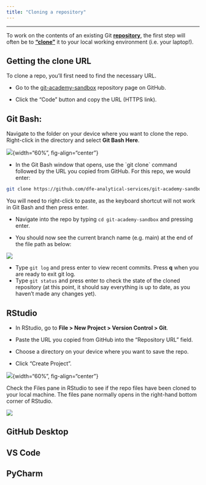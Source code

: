```yaml
---
title: "Cloning a repository"
---
```


---
To work on the contents of an existing Git [**repository**](glossary.html#repository), the first step will often be to [**"clone"**](glossary.html#clone) it to your local working environment (i.e. your laptop!).

::: callout-tip
## Getting the clone URL
To clone a repo, you'll first need to find the necessary URL. 

- Go to the [git-academy-sandbox](https://github.com/dfe-analytical-services/git-academy-sandbox) repository page on GitHub.

- Click the "Code" button and copy the URL (HTTPS link).
:::

::: panel-tabset
## Git Bash:

Navigate to the folder on your device where you want to clone the repo. Right-click in the directory and select **Git Bash Here**.

![](images/clone_gitbash-here.png){width="60%", fig-align="center"}

-   In the Git Bash window that opens, use the \`git clone\` command followed by the URL you copied from GitHub. For this repo, we would enter:

``` bash
git clone https://github.com/dfe-analytical-services/git-academy-sandbox.git
```

You will need to right-click to paste, as the keyboard shortcut will not work in Git Bash and then press enter.

-   Navigate into the repo by typing `cd git-academy-sandbox` and pressing enter.

-   You should now see the current branch name (e.g. main) at the end of the file path as below:

![](images/clone_gitbash-nav.png){fig-align="center"}

-   Type `git log` and press enter to view recent commits. Press **q** when you are ready to exit git log.
-   Type `git status` and press enter to check the state of the cloned repository (at this point, it should say everything is up to date, as you haven't made any changes yet).

## RStudio

-   In RStudio, go to **File \> New Project \> Version Control \> Git**.

-   Paste the URL you copied from GitHub into the "Repository URL" field.

-   Choose a directory on your device where you want to save the repo.

-   Click "Create Project".

![](images/clone_rstudio.png){width="60%", fig-align="center"}

Check the Files pane in RStudio to see if the repo files have been cloned to your local machine. The files pane normally opens in the right-hand bottom corner of RStudio.

![](images/clone_rstudio-files.png)

## GitHub Desktop

## VS Code

## PyCharm

:::
